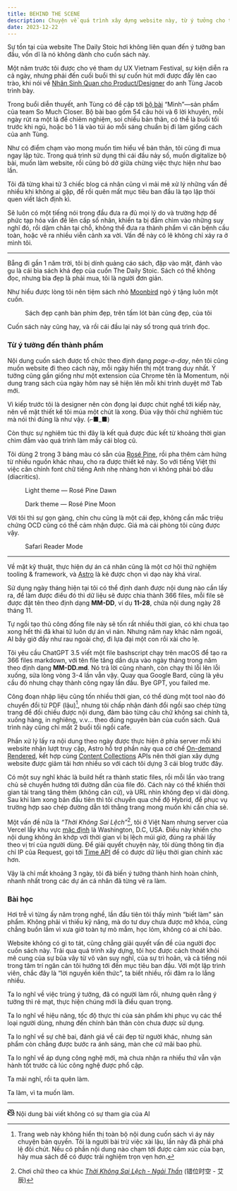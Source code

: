 ```yaml
---
title: BEHIND THE SCENE
description: Chuyện về quá trình xây dựng website này, từ ý tưởng cho tới thành phẩm, và bài học
date: 2023-12-22
---
```


Sự tồn tại của website The Daily Stoic hơi không liên quan đến ý tưởng ban đầu, vốn dĩ là nó không dành cho cuốn sách này.

Một năm trước tôi được cho vé tham dự UX Vietnam Festival, sự kiện diễn ra cả ngày, nhưng phải đến cuối buổi thì sự cuốn hút mới được đẩy lên cao trào, khi nói về [Nhân Sinh Quan cho Product/Designer](https://www.canva.com/design/DAFUVgvNt8I/ed8Bn-rM_O7013Tu-sC0lw/view) do anh Tùng Jacob trình bày.

Trong buổi diễn thuyết, anh Tùng có đề cập tới [bộ bài](https://readingcabin.vn/product/bo-bai-minh/) “Mình”—sản phẩm của team So Much Closer. Bộ bài bao gồm 54 câu hỏi và 6 lời khuyên, mỗi ngày rút ra một lá để chiêm nghiệm, soi chiếu bản thân, có thể là buổi tối trước khi ngủ, hoặc bỏ 1 lá vào túi áo mỗi sáng chuẩn bị đi làm giống cách của anh Tùng.

Như có điểm chạm vào mong muốn tìm hiểu về bản thân, tôi cũng đi mua ngay lập tức. Trong quá trình sử dụng thì cái đầu nảy số, muốn digitalize bộ bài, muốn làm website, rồi cũng bỏ dở giữa chừng việc thực hiện như bao lần.

Tôi đã từng khai tử 3 chiếc blog cá nhân cũng vì mải mê xử lý những vấn đề nhiều khi không ai gặp, để rồi quên mất mục tiêu ban đầu là tạo lập thói quen viết lách định kì.

Sẽ luôn có một tiếng nói trong đầu đưa ra đủ mọi lý do và trường hợp để phức tạp hóa vấn đề lên cấp số nhân, khiến ta bị đắm chìm vào những suy nghĩ đó, rồi dậm chân tại chỗ, không thể đưa ra thành phẩm vì căn bệnh cầu toàn, hoặc vẽ ra nhiều viễn cảnh xa vời. Vấn đề này có lẽ không chỉ xảy ra ở mình tôi.

***

Bẵng đi gần 1 năm trời, tôi bị dính quảng cáo sách, đập vào mặt, đánh vào gu là cái bìa sách khá đẹp của cuốn The Daily Stoic. Sách có thể không đọc, nhưng bìa đẹp là phải mua, tôi là người đơn giản.

Như hiểu được lòng tôi nên tiệm sách nhỏ [Moonbird](https://shopee.vn/moonbirdbooks) ngỏ ý tặng luôn một cuốn.

<figure>
  <div>
    <Image src="/images/book.jpeg" alt="" width={4032} height={2268} />
  </div>
  <figcaption>Sách đẹp cạnh bàn phím đẹp, trên tấm lót bàn cũng đẹp, của tôi</figcaption>
</figure>

Cuốn sách này cũng hay, và rồi cái đầu lại nảy số trong quá trình đọc.

### Từ ý tưởng đến thành phẩm

Nội dung cuốn sách được tổ chức theo định dạng _page-a-day_, nên tôi cũng muốn website đi theo cách này, mỗi ngày hiển thị một trang duy nhất. Ý tưởng cũng gần giống như một extension của Chrome tên là Momentum, nội dung trang sách của ngày hôm nay sẽ hiện lên mỗi khi trình duyệt mở Tab mới.

Vì kiếp trước tôi là designer nên còn đọng lại được chút nghề tới kiếp này, nên về mặt thiết kế tôi múa một chút là xong. Đùa vậy thôi chứ nghiêm túc mà nói thì đúng là như vậy. (⌐■_■)

Còn thực sự nghiêm túc thì đây là kết quả được đúc kết từ khoảng thời gian chìm đắm vào quá trình làm mấy cái blog cũ.

Tôi dùng 2 trong 3 bảng màu có sẵn của [Rosé Pine](https://rosepinetheme.com), rồi pha thêm cảm hứng từ nhiều nguồn khác nhau, cho ra được thiết kế này. So với tiếng Việt thì việc căn chỉnh font chữ tiếng Anh nhẹ nhàng hơn vì không phải bỏ dấu (diacritics).

<figure>
  <div>
    <Image src="/images/light.png" alt="" width={1480} height={2062} />
  </div>
  <figcaption>Light theme — Rosé Pine Dawn</figcaption>
</figure>

<figure>
  <div>
    <Image src="/images/dark.png" alt="" width={1480} height={2062} />
  </div>
  <figcaption>Dark theme — Rosé Pine Moon</figcaption>
</figure>

Với tôi thì sự gọn gàng, chỉn chu cũng là một cái đẹp, không cần mắc triệu chứng OCD cũng có thể cảm nhận được. Giá mà cái phòng tôi cũng được vậy.

<figure>
  <div>
    <Image src="/images/reader-mode.png" alt="" width={1608} height={2252} />
  </div>
  <figcaption>Safari Reader Mode</figcaption>
</figure>

***

Về mặt kỹ thuật, thực hiện dự án cá nhân cũng là một cơ hội thử nghiệm tooling & framework, và [Astro](https://astro.build) là kẻ được chọn vì dạo này khá viral.

Sử dụng ngày tháng hiện tại tôi có thể định danh được nội dung nào cần lấy ra, để làm được điều đó thì dữ liệu sẽ được chia thành 366 files, mỗi file sẽ được đặt tên theo định dạng **MM-DD**, ví dụ **11-28**, chứa nội dung ngày 28 tháng 11.

Tự ngồi tạo thủ công đống file này sẽ tốn rất nhiều thời gian, có khi chưa tạo xong hết thì đã khai tử luôn dự án vì nản. Nhưng năm nay khác năm ngoái, AI bây giờ đầy như rau ngoài chợ, đi lựa đại một con rồi xài cho lẹ.

Tôi yêu cầu ChatGPT 3.5 viết một file bashscript chạy trên macOS để tạo ra 366 files markdown, với tên file tăng dần dựa vào ngày tháng trong năm theo định dạng **MM-DD.md**. Nó trả lời cũng nhanh, còn chạy thì lỗi lên lỗi xuống, sửa lòng vòng 3-4 lần vẫn vậy. Quay qua Google Bard, cũng là yêu cầu đó nhưng chạy thành công ngay lần đầu. Bye GPT, you failed me.

Công đoạn nhập liệu cũng tốn nhiều thời gian, có thể dùng một tool nào đó chuyển đổi từ PDF (lậu)[^1], nhưng tôi chấp nhận đánh đổi ngồi sao chép từng trang để đối chiếu được nội dung, đảm bảo từng câu chữ không sai chính tả, xuống hàng, in nghiêng, v.v... theo đúng nguyên bản của cuốn sách. Quá trình này cũng chỉ mất 2 buổi tối ngồi cafe.

Phần xử lý lấy ra nội dung theo ngày được thực hiện ở phía server mỗi khi website nhận lượt truy cập, Astro hỗ trợ phần này qua cơ chế [On-demand Rendered](https://docs.astro.build/en/core-concepts/rendering-modes/#on-demand-rendered), kết hợp cùng [Content Collections](https://docs.astro.build/en/guides/content-collections/) APIs nên thời gian xây dựng website được giảm tải hơn nhiều so với cách tôi dựng 3 cái blog trước đây.

Có một suy nghĩ khác là build hết ra thành static files, rồi mỗi lần vào trang chủ sẽ chuyển hướng tới đường dẫn của file đó. Cách này có thể khiến thời gian tải trang tăng thêm (không căn cứ), và URL nhìn không đẹp vì dài dòng. Sau khi làm xong bản đầu tiên thì tôi chuyển qua chế độ Hybrid, để phục vụ trường hợp sao chép đường dẫn tới thẳng trang mong muốn khi cần chia sẻ.

Một vấn đề nữa là _“Thời Không Sai Lệch”_[^2], tôi ở Việt Nam nhưng server của Vercel lấy khu vực [mặc định](https://vercel.com/docs/edge-network/regions#compute-defaults) là Washington, D.C, USA. Điều này khiến cho nội dung không ăn khớp với thời gian vì bị lệch múi giờ, đúng ra phải lấy theo vị trí của người dùng. Để giải quyết chuyện này, tôi dùng thông tin địa chỉ IP của Request, gọi tới [Time API](https://timeapi.io) để có được dữ liệu thời gian chính xác hơn.

Vậy là chỉ mất khoảng 3 ngày, tôi đã biến ý tưởng thành hình hoàn chỉnh, nhanh nhất trong các dự án cá nhân đã từng vẽ ra làm.

### Bài học

Hơi trễ vì từng ấy năm trong nghề, lần đầu tiên tôi thấy mình “biết làm” sản phẩm. Không phải vì thiếu kỹ năng, mà do tư duy chưa được mở khóa, cũng chẳng buồn lắm vì xưa giờ toàn tự mò mẫm, học lỏm, không có ai chỉ bảo.

Website không có gì to tát, cũng chẳng giải quyết vấn đề của người đọc cuốn sách này. Trải qua quá trình xây dựng, tôi học được cách thoát khỏi mê cung của sự bủa vây từ vô vàn suy nghĩ, của sự trì hoãn, và cả tiếng nói trong tâm trí ngăn cản tôi hướng tới đến mục tiêu ban đầu. Với một lập trình viên, chắc đây là “lời nguyền kiến thức”, ta biết nhiều, rồi đâm ra lo lắng nhiều.

Ta lo nghĩ về việc trùng ý tưởng, đã có người làm rồi, nhưng quên rằng ý tưởng thì rẻ mạt, thực hiện chúng mới là điều quan trọng.

Ta lo nghĩ về hiệu năng, tốc độ thực thi của sản phẩm khi phục vụ các thể loại người dùng, nhưng đến chính bản thân còn chưa được sử dụng.

Ta lo nghĩ về sự chê bai, đánh giá về cái đẹp từ người khác, nhưng sản phẩm còn chẳng được bước ra ánh sáng, màn che cứ mãi bao phủ.

Ta lo nghĩ về áp dụng công nghệ mới, mà chưa nhận ra nhiều thứ vẫn vận hành tốt trước cả lúc công nghệ được phổ cập.

Ta mải nghĩ, rồi ta quên làm.

Ta làm, vì ta muốn làm.

***

[^1]: Trang web này không hiển thị toàn bộ nội dung cuốn sách vì áy náy chuyện bản quyền. Tôi là người bài trừ việc xài lậu, lần này đã phải phá lệ đôi chút. Nếu có phần nội dung nào chạm tới được cảm xúc của bạn, hãy mua sách để có được trải nghiệm trọn vẹn hơn.
[^2]: Chơi chữ theo ca khúc _[Thời Không Sai Lệch - Ngải Thần](https://music.youtube.com/watch?v=FVEpQ8a4fs0)_ (错位时空 - 艾辰)

<div class="inline-flex gap-3 text-rp-subtle italic tracking-wide mb-4">
<svg xmlns="http://www.w3.org/2000/svg" width="16" height="16" viewBox="0 0 16 16" class="relative top-1"><path fill="currentColor" d="M16 11.24c0 .112-.072.274-.21.467L13 9.688V7.862l-.023-.116c-.49.21-1.075.291-1.727.291c-.198 0-.388-.009-.571-.029L6.833 5.226a4.01 4.01 0 0 0 .17-.782c.117-.935-.037-1.395-.241-1.614c-.193-.206-.637-.413-1.682-.297c-.683.076-1.115.231-1.395.415l-1.257-.91c.579-.564 1.413-.877 2.485-.996c1.206-.134 2.262.034 2.944.765c.05.053.096.108.139.165c.044-.057.094-.112.143-.165c.682-.731 1.738-.899 2.944-.765c1.23.137 2.145.528 2.724 1.261c.566.715.693 1.614.693 2.484c0 .572-.053 1.148-.254 1.656c.066.228.098.429.126.612c.012.076.024.148.037.218c.924.385 1.522 1.471 1.591 2.095Zm-5.083-8.707c-1.044-.116-1.488.091-1.681.297c-.204.219-.359.679-.242 1.614c.091.726.303 1.231.618 1.553c.299.305.784.54 1.638.54c.922 0 1.28-.198 1.442-.379c.179-.2.308-.578.308-1.371c0-.765-.123-1.242-.37-1.554c-.233-.296-.693-.587-1.713-.7m2.511 11.074c-1.393.776-3.272 1.428-5.43 1.428c-4.562 0-7.873-2.914-7.998-3.749V9.338c.085-.628.677-1.686 1.588-2.065c.013-.07.024-.143.036-.218c.029-.183.06-.384.126-.612c-.18-.455-.241-.963-.252-1.475L.31 4.107A.747.747 0 0 1 0 3.509V3.49a.748.748 0 0 1 .625-.73c.156-.026.306.047.435.139l14.667 10.578a.592.592 0 0 1 .227.264a.752.752 0 0 1 .046.249v.022a.75.75 0 0 1-1.19.596Zm-1.367-.991L5.635 7.964a5.128 5.128 0 0 1-.889.073c-.652 0-1.236-.081-1.727-.291l-.023.116v4.255c.419.323 2.722 1.433 5.002 1.433c1.539 0 3.089-.505 4.063-.934"/></svg>
<span>Nội dung bài viết không có sự tham gia của AI</span>
</div>
